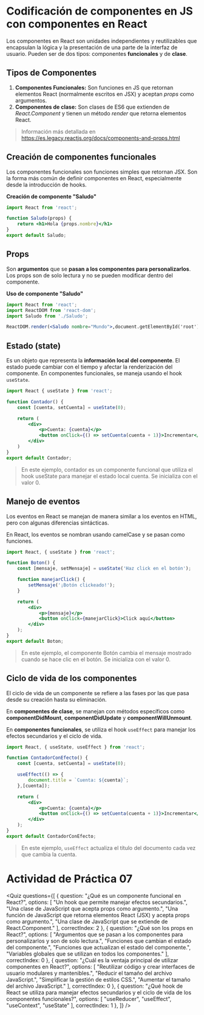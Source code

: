 
# Codificación de componentes en JS con componentes en React
Los componentes en React son unidades independientes y reutilizables que encapsulan la lógica y la presentación de una parte de la interfaz de usuario. Pueden ser de dos tipos: componentes **funcionales** y de **clase**. 

## Tipos de Componentes

1. **Componentes Funcionales:** Son funciones en JS que retornan elementos React (normalmente escritos en JSX) y aceptan *props* como argumentos.
2. **Componentes de clase:** Son clases de ES6 que extienden de *React.Component* y tienen un método *render* que retorna elementos React.

> Información más detallada en https://es.legacy.reactjs.org/docs/components-and-props.html

## Creación de componentes funcionales
Los componentes funcionales son funciones simples que retornan JSX. Son la forma más común de definir componentes en React, especialmente desde la introducción de hooks.

**Creación de componente "Saludo"**

```jsx
import React from 'react';

function Saludo(props) {
    return <h1>Hola {props.nombre}</h1>
}
export default Saludo;
```

## Props
Son **argumentos** que se **pasan a los componentes para personalizarlos**. Los props son de solo lectura y no se pueden modificar dentro del componente.

**Uso de componente "Saludo"**

```jsx
import React from 'react';
import ReactDOM from 'react-dom';
import Saludo from './Saludo';

ReactDOM.render(<Saludo nombre="Mundo">,document.getElementById('root'));
```

## Estado (state)
Es un objeto que representa la **información local del componente**. El estado puede cambiar con el tiempo y afectar la renderización del componente. En componentes funcionales, se maneja usando el hook `useState`.

```jsx
import React { useState } from 'react';

function Contador() {
    const [cuenta, setCuenta] = useState(0);

    return (
        <div>
            <p>Cuenta: {cuenta}</p>
            <button onClick={() => setCuenta(cuenta + 1)}>Incrementar</button>
        </div>
    )
}
export default Contador;
```

> En este ejemplo, contador es un componente funcional que utiliza el hook useState para manejar el estado local cuenta. Se inicializa con el valor 0.


## Manejo de eventos
Los eventos en React se manejan de manera similar a los eventos en HTML, pero con algunas diferencias sintácticas.

En React, los eventos se nombran usando camelCase y se pasan como funciones.

```jsx
import React, { useState } from 'react';

function Boton() {
    const [mensaje, setMensaje] = useState('Haz click en el botón');

    function manejarClick() {
        setMensaje('¡Botón clickeado!');
    }

    return (
        <div>
            <p>{mensaje}</p>
            <button onClick={manejarClick}>Click aquí</button>         
        </div>
    );
}
export default Boton;
```

> En este ejemplo, el componente Botón cambia el mensaje mostrado cuando se hace clic en el botón. Se inicializa con el valor 0.

## Ciclo de vida de los componentes
El ciclo de vida de un componente se refiere a las fases por las que pasa desde su creación hasta su eliminación.

En **componentes de clase**, se manejan con métodos específicos como **componentDidMount**, **componentDidUpdate** y **componentWillUnmount**.

En **componentes funcionales**, se utiliza el hook `useEffect` para manejar los efectos secundarios y el ciclo de vida. 

```jsx
import React, { useState, useEffect } from 'react';

function ContadorConEfecto() {
    const [cuenta, setCuenta] = useState(0);

    useEffect(() => {
        document.title = `Cuenta: ${cuenta}`;
    },[cuenta]);

    return (
        <div>
            <p>Cuenta: {cuenta}</p>
            <button onClick={() => setCuenta(cuenta + 1)}>Incrementar</button>
        </div>
    );
}
export default ContadorConEfecto;
```

> En este ejemplo, `useEffect` actualiza el título del documento cada vez que cambia la cuenta.


# Actividad de Práctica 07

<Quiz questions={[
	{
		question: "¿Qué es un componente funcional en React?",
		options: [
			"Un hook que permite manejar efectos secundarios.",
			"Una clase de JavaScript que acepta props como argumento.",
			"Una función de JavaScript que retorna elementos React (JSX) y acepta props como argumento.",
			"Una clase de JavaScript que se extiende de React.Component."
		],
		correctIndex: 2
	},
    {
		question: "¿Qué son los props en React?",
		options: [
			"Argumentos que se pasan a los componentes para personalizarlos y son de solo lectura.",
			"Funciones que cambian el estado del componente.",
			"Funciones que actualizan el estado del componente.",
			"Variables globales que se utilizan en todos los componentes."
		],
		correctIndex: 0
	},
    {
		question: "¿Cuál es la ventaja principal de utilizar componentes en React?",
		options: [
			"Reutilizar código y crear interfaces de usuario modulares y mantenibles.",
			"Reducir el tamaño del archivo JavaScript.",
			"Simplificar la gestión de estilos CSS.",
			"Aumentar el tamaño del archivo JavaScript."
		],
		correctIndex: 0
	},
    {
		question: "¿Qué hook de React se utiliza para manejar efectos secundarios y el ciclo de vida de los componentes funcionales?",
		options: [
			"useReducer",
			"useEffect",
			"useContext",
			"useState"
		],
		correctIndex: 1
	},
]} />